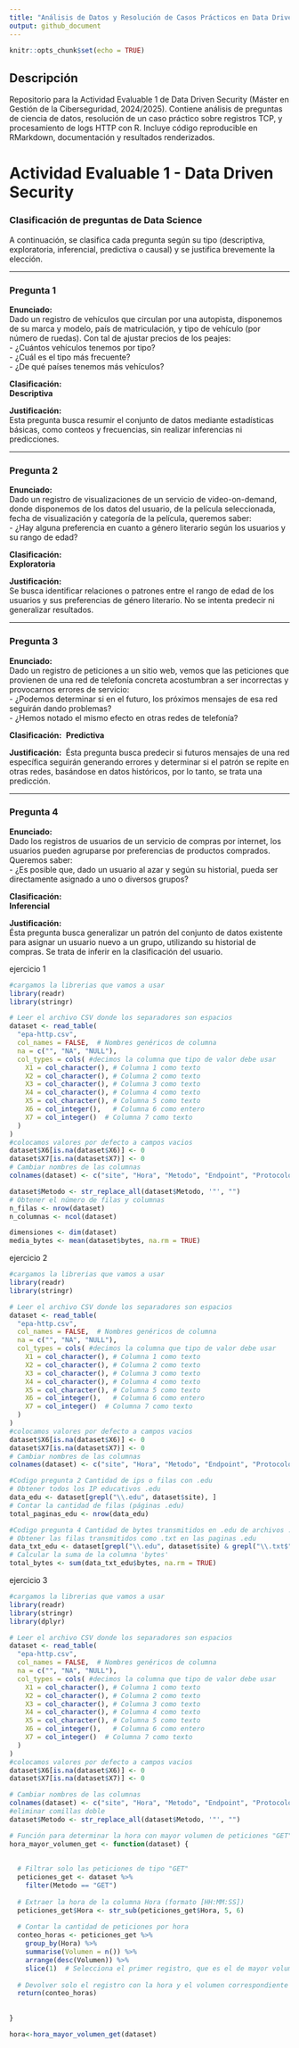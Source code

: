 ```yaml
---
title: "Análisis de Datos y Resolución de Casos Prácticos en Data Driven Security"
output: github_document
---
```


```r
knitr::opts_chunk$set(echo = TRUE)
```

## Descripción

Repositorio para la Actividad Evaluable 1 de Data Driven Security (Máster en Gestión de la Ciberseguridad, 2024/2025). Contiene análisis de preguntas de ciencia de datos, resolución de un caso práctico sobre registros TCP, y procesamiento de logs HTTP con R. Incluye código reproducible en RMarkdown, documentación y resultados renderizados.

# Actividad Evaluable 1 - Data Driven Security

### Clasificación de preguntas de Data Science

A continuación, se clasifica cada pregunta según su tipo (descriptiva, exploratoria, inferencial, predictiva o causal) y se justifica brevemente la elección.

------------------------------------------------------------------------

### **Pregunta 1**

**Enunciado:**\
Dado un registro de vehículos que circulan por una autopista, disponemos de su marca y modelo, país de matriculación, y tipo de vehículo (por número de ruedas). Con tal de ajustar precios de los peajes:\
- ¿Cuántos vehículos tenemos por tipo?\
- ¿Cuál es el tipo más frecuente?\
- ¿De qué países tenemos más vehículos?

**Clasificación:**\
**Descriptiva**

**Justificación:**\
Esta pregunta busca resumir el conjunto de datos mediante estadísticas básicas, como conteos y frecuencias, sin realizar inferencias ni predicciones.

------------------------------------------------------------------------

### **Pregunta 2**

**Enunciado:**\
Dado un registro de visualizaciones de un servicio de video-on-demand, donde disponemos de los datos del usuario, de la película seleccionada, fecha de visualización y categoría de la película, queremos saber:\
- ¿Hay alguna preferencia en cuanto a género literario según los usuarios y su rango de edad?

**Clasificación:**\
**Exploratoria**

**Justificación:**\
Se busca identificar relaciones o patrones entre el rango de edad de los usuarios y sus preferencias de género literario. No se intenta predecir ni generalizar resultados.

------------------------------------------------------------------------

### **Pregunta 3**

**Enunciado:**\
Dado un registro de peticiones a un sitio web, vemos que las peticiones que provienen de una red de telefonía concreta acostumbran a ser incorrectas y provocarnos errores de servicio:\
- ¿Podemos determinar si en el futuro, los próximos mensajes de esa red seguirán dando problemas?\
- ¿Hemos notado el mismo efecto en otras redes de telefonía?

**Clasificación:**\ 
**Predictiva**  

**Justificación:**\  
Ésta pregunta busca predecir si futuros mensajes de una red específica seguirán generando errores y determinar si el patrón se repite en otras redes, basándose en datos históricos, por lo tanto, se trata una predicción.


------------------------------------------------------------------------

### **Pregunta 4**

**Enunciado:**\
Dado los registros de usuarios de un servicio de compras por internet, los usuarios pueden agruparse por preferencias de productos comprados. Queremos saber:\
- ¿Es posible que, dado un usuario al azar y según su historial, pueda ser directamente asignado a uno o diversos grupos?

**Clasificación:**\
**Inferencial**

**Justificación:**\
Ésta pregunta busca generalizar un patrón del conjunto de datos existente para asignar un usuario nuevo a un grupo, utilizando su historial de compras. Se trata de inferir en la clasificación del usuario.


ejercicio 1
```r
#cargamos la librerias que vamos a usar
library(readr)
library(stringr)

# Leer el archivo CSV donde los separadores son espacios
dataset <- read_table(
  "epa-http.csv",
  col_names = FALSE,  # Nombres genéricos de columna
  na = c("", "NA", "NULL"),   
  col_types = cols( #decimos la columna que tipo de valor debe usar
    X1 = col_character(), # Columna 1 como texto
    X2 = col_character(), # Columna 2 como texto
    X3 = col_character(), # Columna 3 como texto
    X4 = col_character(), # Columna 4 como texto
    X5 = col_character(), # Columna 5 como texto
    X6 = col_integer(),   # Columna 6 como entero
    X7 = col_integer()  # Columna 7 como texto
  )
)
#colocamos valores por defecto a campos vacios 
dataset$X6[is.na(dataset$X6)] <- 0
dataset$X7[is.na(dataset$X7)] <- 0
# Cambiar nombres de las columnas
colnames(dataset) <- c("site", "Hora", "Metodo", "Endpoint", "Protocolo", "Respuesta http", "bytes")

dataset$Metodo <- str_replace_all(dataset$Metodo, '"', "") 
# Obtener el número de filas y columnas
n_filas <- nrow(dataset)
n_columnas <- ncol(dataset)

dimensiones <- dim(dataset)
media_bytes <- mean(dataset$bytes, na.rm = TRUE)

```

ejercicio 2

```r
#cargamos la librerias que vamos a usar
library(readr)
library(stringr)

# Leer el archivo CSV donde los separadores son espacios
dataset <- read_table(
  "epa-http.csv",
  col_names = FALSE,  # Nombres genéricos de columna
  na = c("", "NA", "NULL"),   
  col_types = cols( #decimos la columna que tipo de valor debe usar
    X1 = col_character(), # Columna 1 como texto
    X2 = col_character(), # Columna 2 como texto
    X3 = col_character(), # Columna 3 como texto
    X4 = col_character(), # Columna 4 como texto
    X5 = col_character(), # Columna 5 como texto
    X6 = col_integer(),   # Columna 6 como entero
    X7 = col_integer()  # Columna 7 como texto
  )
)
#colocamos valores por defecto a campos vacios 
dataset$X6[is.na(dataset$X6)] <- 0
dataset$X7[is.na(dataset$X7)] <- 0
# Cambiar nombres de las columnas
colnames(dataset) <- c("site", "Hora", "Metodo", "Endpoint", "Protocolo", "Respuesta http", "bytes")

#Codigo pregunta 2 Cantidad de ips o filas con .edu
# Obtener todos los IP educativos .edu 
data_edu <- dataset[grepl("\\.edu", dataset$site), ]
# Contar la cantidad de filas (páginas .edu)
total_paginas_edu <- nrow(data_edu)

#Codigo pregunta 4 Cantidad de bytes transmitidos en .edu de archivos .txt
# Obtener las filas transmitidos como .txt en las paginas .edu 
data_txt_edu <- dataset[grepl("\\.edu", dataset$site) & grepl("\\.txt$", dataset$Endpoint), ]
# Calcular la suma de la columna 'bytes'
total_bytes <- sum(data_txt_edu$bytes, na.rm = TRUE)

```
ejercicio 3
```r
#cargamos la librerias que vamos a usar
library(readr)
library(stringr)
library(dplyr)

# Leer el archivo CSV donde los separadores son espacios
dataset <- read_table(
  "epa-http.csv",
  col_names = FALSE,  # Nombres genéricos de columna
  na = c("", "NA", "NULL"),   
  col_types = cols( #decimos la columna que tipo de valor debe usar
    X1 = col_character(), # Columna 1 como texto
    X2 = col_character(), # Columna 2 como texto
    X3 = col_character(), # Columna 3 como texto
    X4 = col_character(), # Columna 4 como texto
    X5 = col_character(), # Columna 5 como texto
    X6 = col_integer(),   # Columna 6 como entero
    X7 = col_integer()  # Columna 7 como texto
  )
)
#colocamos valores por defecto a campos vacios 
dataset$X6[is.na(dataset$X6)] <- 0
dataset$X7[is.na(dataset$X7)] <- 0

# Cambiar nombres de las columnas
colnames(dataset) <- c("site", "Hora", "Metodo", "Endpoint", "Protocolo", "Respuesta http", "bytes")
#eliminar comillas doble
dataset$Metodo <- str_replace_all(dataset$Metodo, '"', "") 

# Función para determinar la hora con mayor volumen de peticiones "GET"
hora_mayor_volumen_get <- function(dataset) {
  
  
  # Filtrar solo las peticiones de tipo "GET"
  peticiones_get <- dataset %>% 
    filter(Metodo == "GET")
  
  # Extraer la hora de la columna Hora (formato [HH:MM:SS])
  peticiones_get$Hora <- str_sub(peticiones_get$Hora, 5, 6)
  
  # Contar la cantidad de peticiones por hora
  conteo_horas <- peticiones_get %>%
    group_by(Hora) %>%
    summarise(Volumen = n()) %>%
    arrange(desc(Volumen)) %>%
    slice(1)  # Selecciona el primer registro, que es el de mayor volumen
  
  # Devolver solo el registro con la hora y el volumen correspondiente
  return(conteo_horas)
  
  
}

hora<-hora_mayor_volumen_get(dataset)
```





